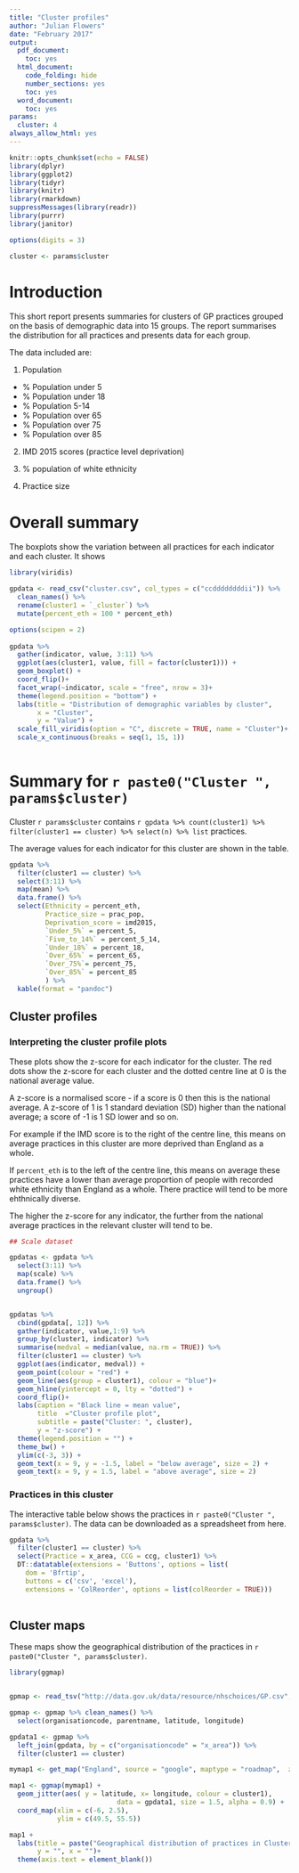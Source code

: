 ```yaml
---
title: "Cluster profiles"
author: "Julian Flowers"
date: "February 2017"
output:
  pdf_document:
    toc: yes
  html_document:
    code_folding: hide
    number_sections: yes
    toc: yes
  word_document:
    toc: yes
params:
  cluster: 4
always_allow_html: yes
---
```


```r
knitr::opts_chunk$set(echo = FALSE)
library(dplyr)
library(ggplot2)
library(tidyr)
library(knitr)
library(rmarkdown)
suppressMessages(library(readr))
library(purrr)
library(janitor)

options(digits = 3)

cluster <- params$cluster

```

# Introduction

This short report presents summaries for clusters of GP practices grouped on the basis of demographic data into 15 groups. The report summarises the distribution for all practices and presents data for each group.

The data included are:

1. Population 
  + % Population under 5
  + % Population under 18
  + % Population 5-14
  + % Population over 65
  + % Population over 75
  + % Population over 85
  
2. IMD 2015 scores (practice level deprivation)

3. % population of white ethnicity

4. Practice size

# Overall summary

The boxplots show the variation between all practices for each indicator and each cluster. It shows 


```r

library(viridis)

gpdata <- read_csv("cluster.csv", col_types = c("ccddddddddii")) %>%
  clean_names() %>%
  rename(cluster1 = `_cluster`) %>%
  mutate(percent_eth = 100 * percent_eth)

options(scipen = 2)
 
gpdata %>%
  gather(indicator, value, 3:11) %>%
  ggplot(aes(cluster1, value, fill = factor(cluster1))) +
  geom_boxplot() +
  coord_flip()+
  facet_wrap(~indicator, scale = "free", nrow = 3)+
  theme(legend.position = "bottom") +
  labs(title = "Distribution of demographic variables by cluster", 
       x = "Cluster", 
       y = "Value") +
  scale_fill_viridis(option = "C", discrete = TRUE, name = "Cluster")+
  scale_x_continuous(breaks = seq(1, 15, 1))
  
```

# Summary for `r paste0("Cluster ", params$cluster)`

Cluster `r params$cluster` contains `r gpdata %>% count(cluster1) %>% filter(cluster1 == cluster) %>% select(n) %>% list` practices.

The average values for each indicator for this cluster are shown in the table.

```r

gpdata %>% 
  filter(cluster1 == cluster) %>% 
  select(3:11) %>%
  map(mean) %>%
  data.frame() %>%
  select(Ethnicity = percent_eth, 
         Practice_size = prac_pop, 
         Deprivation_score = imd2015,
         `Under_5%` = percent_5, 
         `Five_to_14%` = percent_5_14,
         `Under_18%` = percent_18,
         `Over_65%` = percent_65, 
         `Over_75%`= percent_75, 
         `Over_85%` = percent_85
         ) %>%
  kable(format = "pandoc")
```


## Cluster profiles

### Interpreting the cluster profile plots

These plots show the z-score for each indicator for the cluster. The red dots show the z-score for each cluster and the dotted centre line at 0 is the national average value.

A z-score is a normalised score - if a score is 0 then this is the national average. A z-score of 1 is 1 standard deviation (SD) higher than the national average; a score of -1 is 1 SD lower and so on. 

For example if the IMD score is to the right of the centre line, this means on average practices in this cluster are more deprived than England as a whole.

If `percent_eth` is to the left of the centre line, this means on average these practices have a lower than average proportion of people with recorded white ethnicity than England as a whole. There practice will tend to be more ehthnically diverse.

The higher the z-score for any indicator, the further from the national average practices in the relevant cluster will tend to be.

```r

## Scale dataset

gpdatas <- gpdata %>%
  select(3:11) %>% 
  map(scale) %>%
  data.frame() %>%
  ungroup()


gpdatas %>%
  cbind(gpdata[, 12]) %>%
  gather(indicator, value,1:9) %>%
  group_by(cluster1, indicator) %>%
  summarise(medval = median(value, na.rm = TRUE)) %>%
  filter(cluster1 == cluster) %>%
  ggplot(aes(indicator, medval)) +
  geom_point(colour = "red") +
  geom_line(aes(group = cluster1), colour = "blue")+
  geom_hline(yintercept = 0, lty = "dotted") +
  coord_flip()+
  labs(caption = "Black line = mean value", 
       title  ="Cluster profile plot", 
       subtitle = paste("Cluster: ", cluster), 
       y = "z-score") +
  theme(legend.position = "") +
  theme_bw() +
  ylim(c(-3, 3)) +
  geom_text(x = 9, y = -1.5, label = "below average", size = 2) +
  geom_text(x = 9, y = 1.5, label = "above average", size = 2)
```



### Practices in this cluster

The interactive table below shows the practices in `r paste0("Cluster ", params$cluster)`. The data can be downloaded as a spreadsheet from here.

```r
 
gpdata %>%
  filter(cluster1 == cluster) %>%
  select(Practice = x_area, CCG = ccg, cluster1) %>%
  DT::datatable(extensions = 'Buttons', options = list(
    dom = 'Bfrtip',
    buttons = c('csv', 'excel'),
    extensions = 'ColReorder', options = list(colReorder = TRUE)))
  

```


## Cluster maps

These maps show the geographical distribution of the practices in `r paste0("Cluster ", params$cluster)`.

```r
library(ggmap)


gpmap <- read_tsv("http://data.gov.uk/data/resource/nhschoices/GP.csv", col_types = c("icccccccccccccddcccccc"))

gpmap <- gpmap %>% clean_names() %>%
  select(organisationcode, parentname, latitude, longitude)

gpdata1 <- gpmap %>%
  left_join(gpdata, by = c("organisationcode" = "x_area")) %>%
  filter(cluster1 == cluster)

mymap1 <- get_map("England", source = "google", maptype = "roadmap",  zoom = 6)

map1 <- ggmap(mymap1) + 
  geom_jitter(aes( y = latitude, x= longitude, colour = cluster1), 
                           data = gpdata1, size = 1.5, alpha = 0.9) + 
  coord_map(xlim = c(-6, 2.5), 
            ylim = c(49.5, 55.5))

map1 + 
  labs(title = paste("Geographical distribution of practices in Cluster", cluster), 
       y = "", x = "")+
  theme(axis.text = element_blank())
  

```

